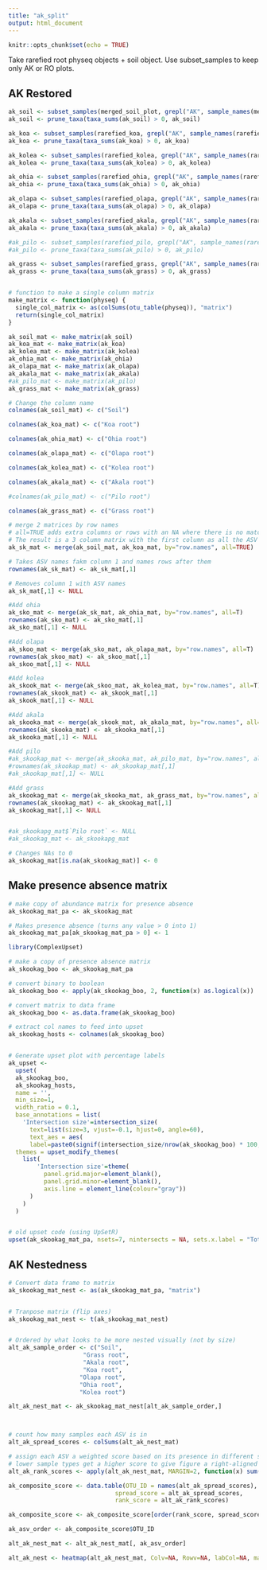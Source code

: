 ```yaml
---
title: "ak_split"
output: html_document
---
```


```r
knitr::opts_chunk$set(echo = TRUE)
```


Take rarefied root physeq objects + soil object.
Use subset_samples to keep only AK or RO plots.

## AK Restored

```r

ak_soil <- subset_samples(merged_soil_plot, grepl("AK", sample_names(merged_soil_plot)))
ak_soil <- prune_taxa(taxa_sums(ak_soil) > 0, ak_soil)

ak_koa <- subset_samples(rarefied_koa, grepl("AK", sample_names(rarefied_koa)))
ak_koa <- prune_taxa(taxa_sums(ak_koa) > 0, ak_koa)

ak_kolea <- subset_samples(rarefied_kolea, grepl("AK", sample_names(rarefied_kolea)))
ak_kolea <- prune_taxa(taxa_sums(ak_kolea) > 0, ak_kolea)

ak_ohia <- subset_samples(rarefied_ohia, grepl("AK", sample_names(rarefied_ohia)))
ak_ohia <- prune_taxa(taxa_sums(ak_ohia) > 0, ak_ohia)

ak_olapa <- subset_samples(rarefied_olapa, grepl("AK", sample_names(rarefied_olapa)))
ak_olapa <- prune_taxa(taxa_sums(ak_olapa) > 0, ak_olapa)

ak_akala <- subset_samples(rarefied_akala, grepl("AK", sample_names(rarefied_akala)))
ak_akala <- prune_taxa(taxa_sums(ak_akala) > 0, ak_akala)

#ak_pilo <- subset_samples(rarefied_pilo, grepl("AK", sample_names(rarefied_pilo)))
#ak_pilo <- prune_taxa(taxa_sums(ak_pilo) > 0, ak_pilo)

ak_grass <- subset_samples(rarefied_grass, grepl("AK", sample_names(rarefied_grass)))
ak_grass <- prune_taxa(taxa_sums(ak_grass) > 0, ak_grass)



```


```r

# function to make a single column matrix
make_matrix <- function(physeq) {
  single_col_matrix <- as(colSums(otu_table(physeq)), "matrix")
  return(single_col_matrix)
}

```



```r

ak_soil_mat <- make_matrix(ak_soil)
ak_koa_mat <- make_matrix(ak_koa)
ak_kolea_mat <- make_matrix(ak_kolea)
ak_ohia_mat <- make_matrix(ak_ohia)
ak_olapa_mat <- make_matrix(ak_olapa)
ak_akala_mat <- make_matrix(ak_akala)
#ak_pilo_mat <- make_matrix(ak_pilo)
ak_grass_mat <- make_matrix(ak_grass)


```


```r

# Change the column name
colnames(ak_soil_mat) <- c("Soil")

colnames(ak_koa_mat) <- c("Koa root")

colnames(ak_ohia_mat) <- c("Ohia root")

colnames(ak_olapa_mat) <- c("Olapa root")

colnames(ak_kolea_mat) <- c("Kolea root")

colnames(ak_akala_mat) <- c("Akala root")

#colnames(ak_pilo_mat) <- c("Pilo root")

colnames(ak_grass_mat) <- c("Grass root")


```


```r

# merge 2 matrices by row names
# all=TRUE adds extra columns or rows with an NA where there is no matching value
# The result is a 3 column matrix with the first column as all the ASV names
ak_sk_mat <- merge(ak_soil_mat, ak_koa_mat, by="row.names", all=TRUE)

# Takes ASV names fakm column 1 and names rows after them 
rownames(ak_sk_mat) <- ak_sk_mat[,1]

# Removes column 1 with ASV names
ak_sk_mat[,1] <- NULL

#Add ohia
ak_sko_mat <- merge(ak_sk_mat, ak_ohia_mat, by="row.names", all=T)
rownames(ak_sko_mat) <- ak_sko_mat[,1]
ak_sko_mat[,1] <- NULL

#Add olapa
ak_skoo_mat <- merge(ak_sko_mat, ak_olapa_mat, by="row.names", all=T)
rownames(ak_skoo_mat) <- ak_skoo_mat[,1]
ak_skoo_mat[,1] <- NULL

#Add kolea
ak_skook_mat <- merge(ak_skoo_mat, ak_kolea_mat, by="row.names", all=T)
rownames(ak_skook_mat) <- ak_skook_mat[,1]
ak_skook_mat[,1] <- NULL

#Add akala
ak_skooka_mat <- merge(ak_skook_mat, ak_akala_mat, by="row.names", all=T)
rownames(ak_skooka_mat) <- ak_skooka_mat[,1]
ak_skooka_mat[,1] <- NULL

#Add pilo
#ak_skookap_mat <- merge(ak_skooka_mat, ak_pilo_mat, by="row.names", all=T)
#rownames(ak_skookap_mat) <- ak_skookap_mat[,1]
#ak_skookap_mat[,1] <- NULL

#Add grass
ak_skookag_mat <- merge(ak_skooka_mat, ak_grass_mat, by="row.names", all=T)
rownames(ak_skookag_mat) <- ak_skookag_mat[,1]
ak_skookag_mat[,1] <- NULL


#ak_skookapg_mat$`Pilo root` <- NULL
#ak_skookag_mat <- ak_skookapg_mat

# Changes NAs to 0
ak_skookag_mat[is.na(ak_skookag_mat)] <- 0

```


## Make presence absence matrix

```r

# make copy of abundance matrix for presence absence
ak_skookag_mat_pa <- ak_skookag_mat

# Makes presence absence (turns any value > 0 into 1)
ak_skookag_mat_pa[ak_skookag_mat_pa > 0] <- 1


```




```r

library(ComplexUpset)

# make a copy of presence absence matrix
ak_skookag_boo <- ak_skookag_mat_pa

# convert binary to boolean
ak_skookag_boo <- apply(ak_skookag_boo, 2, function(x) as.logical(x))

# convert matrix to data frame 
ak_skookag_boo <- as.data.frame(ak_skookag_boo)

# extract col names to feed into upset
ak_skookag_hosts <- colnames(ak_skookag_boo)


# Generate upset plot with percentage labels
ak_upset <- 
  upset(
  ak_skookag_boo, 
  ak_skookag_hosts, 
  name = '',
  min_size=1,
  width_ratio = 0.1,
  base_annotations = list(
    'Intersection size'=intersection_size(
      text=list(size=3, vjust=-0.1, hjust=0, angle=60), 
      text_aes = aes(
      label=paste0(signif(intersection_size/nrow(ak_skookag_boo) * 100, digits=2), '%')))), 
  themes = upset_modify_themes(
    list(
        'Intersection size'=theme(
          panel.grid.major=element_blank(), 
          panel.grid.minor=element_blank(),
          axis.line = element_line(colour="gray"))
      )
    )
  )



```





```r

# old upset code (using UpSetR)
upset(ak_skookag_mat_pa, nsets=7, nintersects = NA, sets.x.label = "Total ASVs")

```



## AK Nestedness

```r

# Convert data frame to matrix
ak_skookag_mat_nest <- as(ak_skookag_mat_pa, "matrix")


# Tranpose matrix (flip axes)
ak_skookag_mat_nest <- t(ak_skookag_mat_nest)


# Ordered by what looks to be more nested visually (not by size)
alt_ak_sample_order <- c("Soil",
                     "Grass root",
                     "Akala root",
                     "Koa root",
                    "Olapa root",
                    "Ohia root",
                    "Kolea root")

alt_ak_nest_mat <- ak_skookag_mat_nest[alt_ak_sample_order,]



# count how many samples each ASV is in
alt_ak_spread_scores <- colSums(alt_ak_nest_mat)

# assign each ASV a weighted score based on its presence in different sample types
# lower sample types get a higher score to give figure a right-aligned nested structure
alt_ak_rank_scores <- apply(alt_ak_nest_mat, MARGIN=2, function(x) sum(x * rev(seq_along(x))))

ak_composite_score <- data.table(OTU_ID = names(alt_ak_spread_scores),
                              spread_score = alt_ak_spread_scores,
                              rank_score = alt_ak_rank_scores)

ak_composite_score <- ak_composite_score[order(rank_score, spread_score)]

ak_asv_order <- ak_composite_score$OTU_ID

alt_ak_nest_mat <- alt_ak_nest_mat[, ak_asv_order]

alt_ak_nest <- heatmap(alt_ak_nest_mat, Colv=NA, Rowv=NA, labCol=NA, margins = c(5,5))


```







